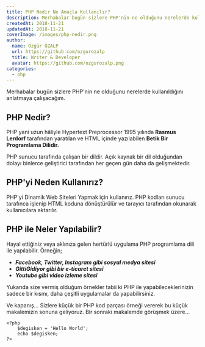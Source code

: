 ```yaml
---
title: PHP Nedir Ne Amaçla Kullanılır?
description: Merhabalar bugün sizlere PHP'nin ne olduğunu nerelerde kullanıldığını anlatmaya çalışacağım.
createdAt: 2018-11-21
updatedAt: 2018-11-21
coverImage: /images/php-nedir.png
author:
  name: Özgür ÖZALP
  url: https://github.com/ozgurozalp
  title: Writer & Developer
  avatar: https://github.com/ozgurozalp.png
categories:
  - php
---
```


Merhabalar bugün sizlere PHP'nin ne olduğunu nerelerde kullanıldığını anlatmaya çalışacağım.

## PHP Nedir?

PHP yani uzun hâliyle Hypertext Preprocessor 1995 yılında **Rasmus Lerdorf** tarafından yaratılan ve HTML içinde yazılabilen **Betik Bir Programlama Dilidir.**

PHP sunucu tarafında çalışan bir dildir. Açık kaynak bir dil olduğundan dolayı binlerce geliştirici tarafından her geçen gün daha da gelişmektedir.

## PHP'yi Neden Kullanırız?

PHP'yi Dinamik Web Siteleri Yapmak için kullanırız. PHP kodları sunucu tarafınca işlenip HTML koduna dönüştürülür ve tarayıcı tarafından okunarak kullanıcılara aktarılır.

## PHP ile Neler Yapılabilir?

Hayal ettiğiniz veya aklınıza gelen hertürlü uygulama PHP programlama dili ile yapılabilir. Örneğin;

- _**Facebook, Twitter, Instagram gibi sosyal medya sitesi**_
- _**GittiGidiyor gibi bir e-ticaret sitesi**_
- _**Youtube gibi video izleme sitesi**_

Yukarıda size vermiş olduğum örnekler tabii ki PHP ile yapabileceklerinizin sadece bir kısmı, daha çeşitli uygulamalar da yapabilirsiniz.

Ve kapanış... Sizlere küçük bir PHP kod parçası örneği vererek bu küçük makalemizin sonuna geliyoruz. Bir sonraki makalemde görüşmek üzere...

```text
<?php
    $degisken = 'Hello World';
    echo $degisken;
?>
```
